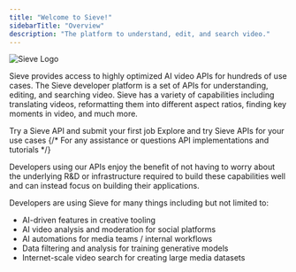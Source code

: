 ```yaml
---
title: "Welcome to Sieve!"
sidebarTitle: "Overview"
description: "The platform to understand, edit, and search video."
---
```


![Sieve Logo](https://storage.googleapis.com/sieve-public-data/assets/docs/sieve-logo-cover.jpg)

Sieve provides access to highly optimized AI video APIs for hundreds of use cases.
The Sieve developer platform is a set of APIs for understanding, editing, and searching video. Sieve has a variety of capabilities including translating videos, reformatting them into different aspect ratios, finding key moments in video, and much more.

<CardGroup cols={2}>
  <Card
    title="Quickstart"
    icon="bolt-lightning"
    iconType="duotone"
    color="#7240ff"
    href="/guide/quickstart"
  >
    Try a Sieve API and submit your first job
  </Card>
  <Card
    title="API Playground"
    icon="photo-film-music"
    iconType="duotone"
    color="#7240ff"
    href="https://sievedata.com/explore"
  >
    Explore and try Sieve APIs for your use cases
  </Card>
  {/* <Card
    title="Support"
    icon="comments-question"
    iconType="duotone"
    color="#7240ff"
    href="https://discord.com/invite/Pnh97rvRtD"
  >
    For any assistance or questions
  </Card>
  <Card
    title="Examples"
    icon="book-sparkles"
    iconType="duotone"
    color="#7240ff"
    href="/guide/examples/introduction"
  >
    API implementations and tutorials
  </Card> */}
</CardGroup>

Developers using our APIs enjoy the benefit of not having to worry about the underlying R&D or infrastructure required to build these capabilities well and can instead focus on building their applications.

Developers are using Sieve for many things including but not limited to:

- AI-driven features in creative tooling
- AI video analysis and moderation for social platforms
- AI automations for media teams / internal workflows
- Data filtering and analysis for training generative models
- Internet-scale video search for creating large media datasets
